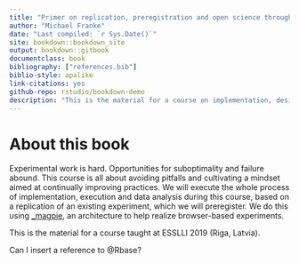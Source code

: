 ```yaml
--- 
title: "Primer on replication, preregistration and open science through browser-based experiments in _magpie"
author: "Michael Franke"
date: "Last compiled: `r Sys.Date()`"
site: bookdown::bookdown_site
output: bookdown::gitbook
documentclass: book
bibliography: ["references.bib"]
biblio-style: apalike
link-citations: yes
github-repo: rstudio/bookdown-demo
description: "This is the material for a course on implementation, design and deployment of browser-based experiments using _magpie, as part of ESSLLI 2019 (Riga, Latvia)."
---
```


# About this book

Experimental work is hard. Opportunities for suboptimality and failure abound. This course is all about avoiding pitfalls and cultivating a mindset aimed at continually improving practices. We will execute the whole process of implementation, execution and data analysis during this course, based on a replication of an existing experiment, which we will preregister. We do this using [\_magpie](https://magpie-ea.github.io/magpie-site/index.html), an architecture to help realize browser-based experiments.

This is the material for a course taught at ESSLLI 2019 (Riga, Latvia).

Can I insert a reference to @Rbase?
